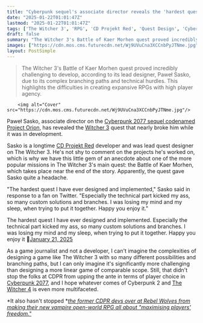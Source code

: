 ```yaml
---
title: "Cyberpunk sequel's associate director reveals the 'hardest quest I have ever designed and implemented' is in The Witcher 3: 'I was losing my mind and my sleep'"
date: "2025-01-22T01:01:47Z"
lastmod: "2025-01-22T01:01:47Z"
tags: ['The Witcher 3', 'RPG', 'CD Projekt Red', 'Quest Design', 'Cyberpunk 2077', 'Project Orion', 'Game Development']
draft: false
summary: "The Witcher 3's Battle of Kaer Morhen quest proved incredibly challenging to develop, according to its lead designer,  Paweł Sasko, due to its complex branching paths and technical hurdles.  This highlights the difficulties in creating expansive RPGs with high player agency."
images: ["https://cdn.mos.cms.futurecdn.net/Wj9UVuCna3XCCnbPyJTNme.jpg"]
layout: PostSimple
---
```

> The Witcher 3's Battle of Kaer Morhen quest proved incredibly challenging to develop, according to its lead designer,  Paweł Sasko, due to its complex branching paths and technical hurdles.  This highlights the difficulties in creating expansive RPGs with high player agency.


        <img alt="Cover" src="https://cdn.mos.cms.futurecdn.net/Wj9UVuCna3XCCnbPyJTNme.jpg"/>
        
Paweł Sasko, associate director on the [Cyberpunk 2077 sequel codenamed Project Orion](https://www.gamesradar.com/cyberpunk-2077-sequel-project-orion/), has revealed the [Witcher 3](https://www.gamesradar.com/witcher-3-guide/) quest that nearly broke him while it was in development.

Sasko is a longtime [CD Projekt Red](https://www.gamesradar.com/tag/cd-projekt-red/) developer and was lead quest designer on The Witcher 3. He's not shy to comment on the projects he's worked on, which is why we have this little gem of an anecdote about one of the more popular missions in The Witcher 3's main quest: the Battle of Kaer Morhen, which takes place near the end of the story. Apparently, the quest gave Sasko quite a headache.

"The hardest quest I have ever designed and implemented," Sasko said in response to a fan on Twitter. "Especially the technical part kicked my ass, so many custom solutions and branches. I was losing my mind and my sleep, when trying to put it together. Happy you enjoy it."

The hardest quest I have ever designed and implemented. Especially the technical part kicked my ass, so many custom solutions and branches. I was losing my mind and my sleep, when trying to put it together. Happy you enjoy it 🥰[January 21, 2025](https://twitter.com/cantworkitout/status/1881495700321849839)

As a game journalist and not a developer, I can't imagine the complexities of designing a game like The Witcher 3 with so many different possibilities and branching paths, but I can only imagine it's significantly more challenging than designing a more linear game of comparable scope. Still, that didn't stop the folks at CDPR from upping the ante in terms of player choice in [Cyberpunk 2077](https://www.gamesradar.com/cyberpunk-2077-guide/), and I hope whatever comes of Cyberpunk 2 and [The Witcher 4](https://www.gamesradar.com/games/the-witcher/the-witcher-4-guide/) is even more multifaceted.

*It also hasn't stopped *[<em>the former CDPR devs over at Rebel Wolves from making their new vampire open-world RPG all about "maximising players' freedom."</em>](https://www.gamesradar.com/games/rpg/the-witcher-3-directors-new-vampire-open-world-game-sure-sounds-like-it-took-a-page-from-the-d-and-d-and-baldurs-gate-playbook-sometimes-it-feels-like-playing-a-paper-rpg/)
        